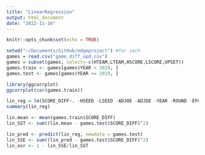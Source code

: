 ```yaml
---
title: "LinearRegression"
output: html_document
date: "2022-11-16"
---
```


```r
knitr::opts_chunk$set(echo = TRUE)
```

```r
setwd("~/Documents/GitHub/edgeproject") #for zach
games = read.csv("game_diff_upd.csv")
games = subset(games, select=-c(HTEAM,LTEAM,HSCORE,LSCORE,UPSET))
games.train <- games[games$YEAR < 2019, ]
games.test <- games[games$YEAR >= 2019, ]
```

```r
library(ggcorrplot)
ggcorrplot(cor(games.train))
```

```r
lin_reg = lm(SCORE_DIFF~. -HSEED -LSEED -ADJOE -ADJDE -YEAR -ROUND -EFG_D -EFG_O -BARTHAG, data=games.train)
summary(lin_reg)
```

```r
lin.mean <- mean(games.train$SCORE_DIFF)
lin_SST <- sum((lin.mean - games.test$SCORE_DIFF)^2)

lin_pred <- predict(lin_reg, newdata = games.test)
lin_SSE <- sum((lin_pred - games.test$SCORE_DIFF)^2)
lin_osr <- 1 - lin_SSE/lin_SST


```





